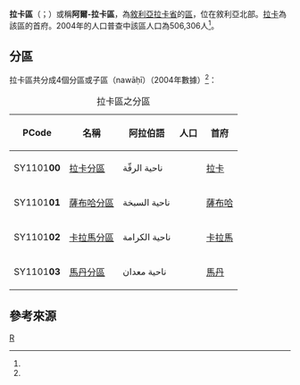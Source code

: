 {{Infobox settlement
|name = 拉卡區
|native_name = {{rtl-lang|ar|منطقة مركز الرقة}}
|settlement_type = [[拉卡省|拉卡省]]行政區
|image_skyline = 
|image_map = Ar-Raqqah District.svg
|map_caption = 拉卡區在拉卡省的位置（黃色區塊處）
|type = 敘利亞行政區
|subdivision_type = 國家
|subdivision_name = {{flag|Syria}}
|subdivision_type1 = 省
|subdivision_name1 = [[拉卡省|拉卡省]]
|subdivision_type2 = 首府
|subdivision_name2 = [[拉卡|拉卡]]
|area_total_km2 = 7327.92
|population = 506306
|population_as_of = 2004
|population_density_km2 = 69.09
|population_footnotes =<ref name=census2004>{{cite web |title=General Census of Population and Housing 2004 |url=http://www.cbssyr.sy/General%20census/census%202004/pop-man.pdf |publisher=Central Bureau of Statistics |language=ar |accessdate=2015-12-12 |deadurl=yes |archiveurl=https://web.archive.org/web/20151208115353/http://www.cbssyr.sy/General%20census/census%202004/pop-man.pdf |archivedate=2015-12-08 }}也可參閱英語版的資料：{{cite web |title=2004 Census Data |url=https://www.humanitarianresponse.info/en/operations/syria/dataset/syrian-arab-republic-other |publisher=UN OCHA |accessdate=2015-12-12 |archive-date=2019-05-30 |archive-url=https://web.archive.org/web/20190530164146/https://www.humanitarianresponse.info/en/operations/syria/dataset/syrian-arab-republic-other |dead-url=no }}</ref>
|coordinates_display = inline,title
|coordinates_region = SY
|latNS = N
|latd = 35
|latm = 57
|lats = 00
|longEW = E
|longd = 39
|longm = 01
|longs = 00
|elevation_ft = 
|elevation_m = 
|geocode = SY1101
|website =
}}

'''拉卡區'''（{{lang-ar|منطقة مركز الرقة}}；{{lang-en|Al-Raqqah District}}）或稱'''阿爾-拉卡區'''，為[[敘利亞|敘利亞]][[拉卡省|拉卡省]]的[[区_(叙利亚)|區]]，位在敘利亞北部。[[拉卡|拉卡]]為該區的首府。2004年的人口普查中該區人口為506,306人<ref name=census2004 />。

==分區==
拉卡區共分成4個分區或子區（nawāḥī）（2004年數據）<ref name=census2004 />：

{| class="wikitable sortable"
|- 
|+ 拉卡區之分區
! PCode || 名稱 || 阿拉伯語 || 人口 || 首府
|-
| SY1101'''00'''
| [[拉卡分區|拉卡分區]]
| ناحية الرقّة
| align=right | {{formatnum:343870}}
| [[拉卡|拉卡]]
|-
| SY1101'''01'''
| [[薩布哈分區|薩布哈分區]]
| ناحية السبخة
| align=right | {{formatnum:48106}}
| [[薩布哈|薩布哈]]
|-
| SY1101'''02'''
| [[卡拉馬分區|卡拉馬分區]]
| ناحية الكرامة
| align=right | {{formatnum:71678}}
| [[卡拉馬|卡拉馬]]
|-
| SY1101'''03'''
| [[馬丹分區|馬丹分區]]
| ناحية معدان
| align=right | {{formatnum:42652}}
| [[馬丹_(敘利亞)|馬丹]]
|}

==參考來源==
{{reflist}}

{{敘利亞二級行政區|state=collapsed}}

[[Category:拉卡省區份|R]]

{{Syria-geo-stub}}